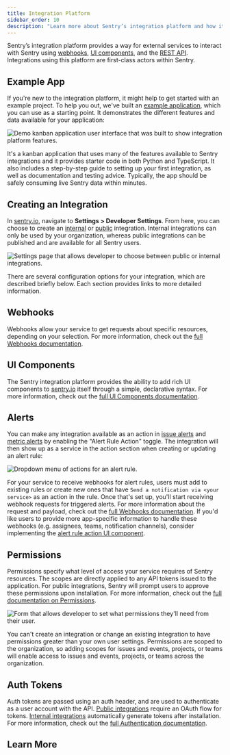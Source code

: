 ```yaml
---
title: Integration Platform
sidebar_order: 10
description: "Learn more about Sentry’s integration platform and how it provides a way for external services to interact with Sentry using the REST API and webhooks. Integrations utilizing this platform are first-class actors within Sentry, and you can build them for public and internal use-cases."
---
```


Sentry’s integration platform provides a way for external services to interact with Sentry using [webhooks](/product/integrations/integration-platform/webhooks/), [UI components](/product/integrations/integration-platform/ui-components/), and the [REST API](/api). Integrations using this platform are first-class actors within Sentry.

## Example App

If you're new to the integration platform, it might help to get started with an example project. To help you out, we've built an [example application](https://github.com/getsentry/integration-platform-example), which you can use as a starting point. It demonstrates the different features and data available for your application:

![Demo kanban application user interface that was built to show integration platform features.](./img/reference-implementation-frontend.png)

It's a kanban application that uses many of the features available to Sentry integrations and it provides starter code in both Python and TypeScript. It also includes a step-by-step guide to setting up your first integration, as well as documentation and testing advice. Typically, the app should be safely consuming live Sentry data within minutes.

## Creating an Integration

In [sentry.io](https://sentry.io), navigate to **Settings > Developer Settings**. From here, you can choose to create an [internal](/product/integrations/integration-platform/internal-integration) or [public](/product/integrations/integration-platform/public-integration) integration. Internal integrations can only be used by your organization, whereas public integrations can be published and are available for all Sentry users.

![Settings page that allows developer to choose between public or internal integrations.](./img/dev-settings.png)

There are several configuration options for your integration, which are described briefly below. Each section provides links to more detailed information.

## Webhooks

Webhooks allow your service to get requests about specific resources, depending on your selection. For more information, check out the [full Webhooks documentation](/product/integrations/integration-platform/webhooks/).

## UI Components

The Sentry integration platform provides the ability to add rich UI components to [sentry.io](https://sentry.io) itself through a simple, declarative syntax. For more information, check out the [full UI Components documentation](/product/integrations/integration-platform/ui-components/).

## Alerts

You can make any integration available as an action in [issue alerts](/product/integrations/integration-platform/webhooks/issue-alerts) and [metric alerts](/product/integrations/integration-platform/webhooks/metric-alerts) by enabling the "Alert Rule Action" toggle. The integration will then show
up as a service in the action section when creating or updating an alert rule:

![Dropdown menu of actions for an alert rule.](./img/alert-rules.png)

For your service to receive webhooks for alert rules, users must add to existing rules or create new ones that have `Send a notification via <your service>` as an action in the rule. Once that's set up, you'll start receiving webhook requests for triggered alerts. For more information about the request and payload, check out the [full Webhooks documentation](/product/integrations/integration-platform/webhooks/). If you'd like users to provide more app-specific information to handle these webhooks (e.g. assignees, teams, notification channels), consider implementing the [alert rule action UI component](/product/integrations/integration-platform/ui-components/alert-rule-action).

## Permissions

Permissions specify what level of access your service requires of Sentry resources. The scopes are directly applied to any API tokens issued to the application. For public integrations, Sentry will prompt users to approve these permissions upon installation. For more information, check out the [full documentation on Permissions](/api/permissions/).

![Form that allows developer to set what permissions they'll need from their user.](./img/permissions.png)

You can't create an integration or change an existing integration to have permissions greater than your own user settings. Permissions are scoped to the organization, so adding scopes for issues and events, projects, or teams will enable access to issues and events, projects, or teams across the organization.

## Auth Tokens

Auth tokens are passed using an auth header, and are used to authenticate as a user account with the API. [Public integrations](/product/integrations/integration-platform/public-integration) require an OAuth flow for tokens. [Internal integrations](/product/integrations/integration-platform/internal-integration) automatically generate tokens after installation. For more information, check out the [full Authentication documentation](/api/auth/).

## Learn More

<PageGrid />

